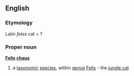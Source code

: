 ==English==
===Etymology===
Latin ''feles'' cat + ?
===Proper noun===
{{wikipedia}}
'''[[Felis]] [[chaus]]'''
#a [[taxonomic]] [[species]], within [[genus]] [[Felis]] - the [[jungle cat]]
{{wikispecies}}